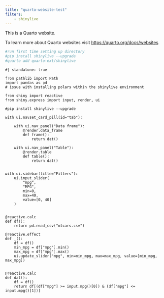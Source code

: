 ```yaml
---
title: "quarto-website-test"
filters:
    - shinylive
---
```


This is a Quarto website.

To learn more about Quarto websites visit <https://quarto.org/docs/websites>.

```bash
#run first time setting up directory
#pip install shinylive --upgrade
#quarto add quarto-ext/shinylive
```



```shinylive-python
#| standalone: true

from pathlib import Path
import pandas as pd
# issue with installing polars within the shinylive environment

from shiny import reactive
from shiny.express import input, render, ui

#pip install shinylive --upgrade

with ui.navset_card_pill(id="tab"):  

    with ui.nav_panel("Data frame"):
        @render.data_frame
        def frame():
            return dat()

    with ui.nav_panel("Table"):
        @render.table
        def table():
            return dat()
                

with ui.sidebar(title="Filters"):
    ui.input_slider(
        "mpg",
        "MPG",
        min=0,
        max=40,
        value=[0, 40]
    )


@reactive.calc
def df():
    return pd.read_csv("mtcars.csv")

@reactive.effect
def _():
    df = df()
    min_mpg = df["mpg"].min()
    max_mpg = df["mpg"].max()
    ui.update_slider("mpg", min=min_mpg, max=max_mpg, value=[min_mpg, max_mpg])


@reactive.calc
def dat():
    df = df()
    return df[(df["mpg"] >= input.mpg()[0]) & (df["mpg"] <= input.mpg()[1])]
```

